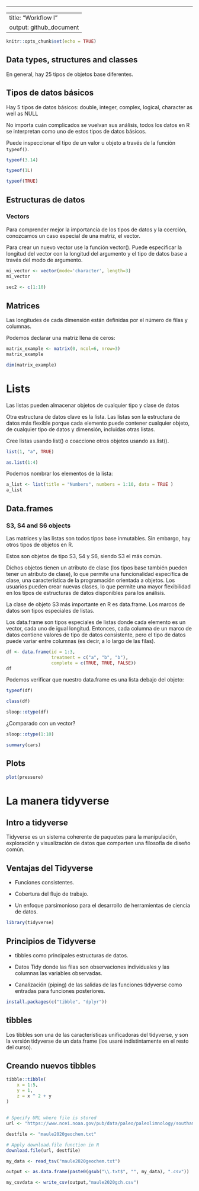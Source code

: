 ------------------------------------------------------------------------

---
title: "Workflow I"
output: github_document
---

```r
knitr::opts_chunk$set(echo = TRUE)
```

## Data types, structures and classes

En general, hay 25 tipos de objetos base diferentes.

## Tipos de datos básicos

Hay 5 tipos de datos básicos: double, integer, complex, logical, character as well as NULL

No importa cuán complicados se vuelvan sus análisis, todos los datos en R se interpretan como uno de estos tipos de datos básicos.

Puede inspeccionar el tipo de un valor u objeto a través de la función `typeof()`.

```r
typeof(3.14)
```

```r
typeof(1L)
```

```r
typeof(TRUE)
```

## Estructuras de datos

### Vectors

Para comprender mejor la importancia de los tipos de datos y la coerción, conozcamos un caso especial de una matriz, el vector.

Para crear un nuevo vector use la función vector(). Puede especificar la longitud del vector con la longitud del argumento y el tipo de datos base a través del modo de argumento.

```r
mi_vector <- vector(mode='character', length=3)
mi_vector
 
sec2 <- c(1:10)

```

## Matrices

Las longitudes de cada dimensión están definidas por el número de filas y columnas.

Podemos declarar una matriz llena de ceros:

```r

matrix_example <- matrix(0, ncol=6, nrow=3)
matrix_example
```

```r
dim(matrix_example)
```

# Lists

Las listas pueden almacenar objetos de cualquier tipo y clase de datos

Otra estructura de datos clave es la lista. Las listas son la estructura de datos más flexible porque cada elemento puede contener cualquier objeto, de cualquier tipo de datos y dimensión, incluidas otras listas.

Cree listas usando list() o coaccione otros objetos usando as.list().

```r
list(1, "a", TRUE)

as.list(1:4)
```

Podemos nombrar los elementos de la lista:

```r
a_list <- list(title = "Numbers", numbers = 1:10, data = TRUE )
a_list
```

## Data.frames

### S3, S4 and S6 objects

Las matrices y las listas son todos tipos base inmutables. Sin embargo, hay otros tipos de objetos en R.

Estos son objetos de tipo S3, S4 y S6, siendo S3 el más común.

Dichos objetos tienen un atributo de clase (los tipos base también pueden tener un atributo de clase), lo que permite una funcionalidad específica de clase, una característica de la programación orientada a objetos. Los usuarios pueden crear nuevas clases, lo que permite una mayor flexibilidad en los tipos de estructuras de datos disponibles para los análisis.

La clase de objeto S3 más importante en R es data.frame. Los marcos de datos son tipos especiales de listas.

Los data.frame son tipos especiales de listas donde cada elemento es un vector, cada uno de igual longitud. Entonces, cada columna de un marco de datos contiene valores de tipo de datos consistente, pero el tipo de datos puede variar entre columnas (es decir, a lo largo de las filas).

```r
df <- data.frame(id = 1:3, 
                 treatment = c("a", "b", "b"), 
                 complete = c(TRUE, TRUE, FALSE))
df
```

Podemos verificar que nuestro data.frame es una lista debajo del objeto:

```r
typeof(df)

class(df)

sloop::otype(df)
```

¿Comparado con un vector?

```r
sloop::otype(1:10)
```

```r
summary(cars)
```

## Plots

```r
plot(pressure)
```

# La manera tidyverse

## Intro a tidyverse

Tidyverse es un sistema coherente de paquetes para la manipulación, exploración y visualización de datos que comparten una filosofía de diseño común.

## Ventajas del Tidyverse

-   Funciones consistentes.

-   Cobertura del flujo de trabajo.

-   Un enfoque parsimonioso para el desarrollo de herramientas de ciencia de datos.

```r
library(tidyverse)
```

## Principios de Tidyverse

-   tibbles como principales estructuras de datos.

-   Datos Tidy donde las filas son observaciones individuales y las columnas las variables observadas.

-   Canalización (piping) de las salidas de las funciones tidyverse como entradas para funciones posteriores.

```r
install.packages(c("tibble", "dplyr"))
```

## tibbles

Los tibbles son una de las características unificadoras del tidyverse, y son la versión tidyverse de un data.frame (los usaré indistintamente en el resto del curso).

## Creando nuevos tibbles

```r
tibble::tibble(
    x = 1:5, 
    y = 1, 
    z = x ^ 2 + y
)
```

## 

```r
# Specify URL where file is stored
url <- "https://www.ncei.noaa.gov/pub/data/paleo/paleolimnology/southamerica/chile/maule2020geochem.txt"

destfile <- "maule2020geochem.txt"

# Apply download.file function in R
download.file(url, destfile)

my_data <- read_tsv("maule2020geochem.txt")

output <- as.data.frame(paste0(gsub("\\.txt$", "", my_data), ".csv"))

my_csvdata <- write_csv(output,"maule2020gch.csv")


```
